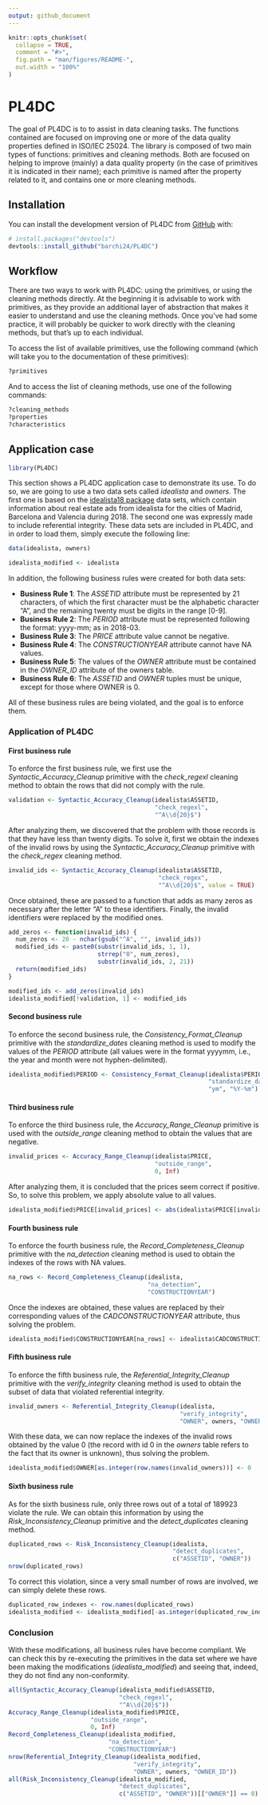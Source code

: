 ```yaml
---
output: github_document
---
```


<!-- README.md is generated from README.Rmd. Please edit that file -->

```r
knitr::opts_chunk$set(
  collapse = TRUE,
  comment = "#>",
  fig.path = "man/figures/README-",
  out.width = "100%"
)
```

# PL4DC

<!-- badges: start -->

<!-- badges: end -->

The goal of PL4DC is to to assist in data cleaning tasks. The functions contained are focused on improving one or more of the data quality properties defined in ISO/IEC 25024. The library is composed of two main types of functions: primitives and cleaning methods. Both are focused on helping to improve (mainly) a data quality property (in the case of primitives it is indicated in their name); each primitive is named after the property related to it, and contains one or more cleaning methods.

## Installation

You can install the development version of PL4DC from [GitHub](https://github.com/) with:

``` r
# install.packages("devtools")
devtools::install_github("barchi24/PL4DC")
```

## Workflow

There are two ways to work with PL4DC: using the primitives, or using the cleaning methods directly. At the beginning it is advisable to work with primitives, as they provide an additional layer of abstraction that makes it easier to understand and use the cleaning methods. Once you've had some practice, it will probably be quicker to work directly with the cleaning methods, but that's up to each individual.

To access the list of available primitives, use the following command (which will take you to the documentation of these primitives):

``` r
?primitives
```

And to access the list of cleaning methods, use one of the following commands:

``` r
?cleaning_methods
?properties
?characteristics
```

## Application case

```r
library(PL4DC)
```

This section shows a PL4DC application case to demonstrate its use. To do so, we are going to use a two data sets called *idealista* and *owners*. The first one is based on the [idealista18 package](https://github.com/paezha/idealista18 "Dataset source") data sets, which contain information about real estate ads from idealista for the cities of Madrid, Barcelona and Valencia during 2018. The second one was expressly made to include referential integrity. These data sets are included in PL4DC, and in order to load them, simply execute the following line:

```r
data(idealista, owners)
```

```r
idealista_modified <- idealista
```

In addition, the following business rules were created for both data sets:

-   **Business Rule 1**: The *ASSETID* attribute must be represented by 21 characters, of which the first character must be the alphabetic character "A", and the remaining twenty must be digits in the range [0-9].
-   **Business Rule 2**: The *PERIOD* attribute must be represented following the format: yyyy-mm; as in 2018-03.
-   **Business Rule 3**: The *PRICE* attribute value cannot be negative.
-   **Business Rule 4**: The *CONSTRUCTIONYEAR* attribute cannot have NA values.
-   **Business Rule 5**: The values of the *OWNER* attribute must be contained in the *OWNER_ID* attribute of the owners table.
-   **Business Rule 6**: The *ASSETID* and *OWNER* tuples must be unique, except for those where OWNER is 0.

All of these business rules are being violated, and the goal is to enforce them.

### Application of PL4DC

#### First business rule

To enforce the first business rule, we first use the *Syntactic_Accuracy_Cleanup* primitive with the *check_regexl* cleaning method to obtain the rows that did not comply with the rule.

```r
validation <- Syntactic_Accuracy_Cleanup(idealista$ASSETID,
                                         "check_regexl",
                                         "^A\\d{20}$")
```

After analyzing them, we discovered that the problem with those records is that they have less than twenty digits. To solve it, first we obtain the indexes of the invalid rows by using the *Syntactic_Accuracy_Cleanup* primitive with the *check_regex* cleaning method.

```r
invalid_ids <- Syntactic_Accuracy_Cleanup(idealista$ASSETID,
                                          "check_regex",
                                          "^A\\d{20}$", value = TRUE)
```

Once obtained, these are passed to a function that adds as many zeros as necessary after the letter "A" to these identifiers. Finally, the invalid identifiers were replaced by the modified ones.

```r
add_zeros <- function(invalid_ids) {
  num_zeros <- 20 - nchar(gsub("^A", "", invalid_ids))
  modified_ids <- paste0(substr(invalid_ids, 1, 1),
                         strrep("0", num_zeros),
                         substr(invalid_ids, 2, 21))
  return(modified_ids)
}
```

```r
modified_ids <- add_zeros(invalid_ids)
idealista_modified[!validation, 1] <- modified_ids
```

#### Second business rule

To enforce the second business rule, the *Consistency_Format_Cleanup* primitive with the *standardize_dates* cleaning method is used to modify the values of the *PERIOD* attribute (all values were in the format yyyymm, i.e., the year and month were not hyphen-delimited).

```r
idealista_modified$PERIOD <- Consistency_Format_Cleanup(idealista$PERIOD,
                                                        "standardize_dates",
                                                        "ym", "%Y-%m")
```

#### Third business rule

To enforce the third business rule, the *Accuracy_Range_Cleanup* primitive is used with the *outside_range* cleaning method to obtain the values that are negative.

```r
invalid_prices <- Accuracy_Range_Cleanup(idealista$PRICE,
                                         "outside_range",
                                         0, Inf)
```

After analyzing them, it is concluded that the prices seem correct if positive. So, to solve this problem, we apply absolute value to all values.

```r
idealista_modified$PRICE[invalid_prices] <- abs(idealista$PRICE[invalid_prices])
```

#### Fourth business rule

To enforce the fourth business rule, the *Record_Completeness_Cleanup* primitive with the *na_detection* cleaning method is used to obtain the indexes of the rows with NA values.

```r
na_rows <- Record_Completeness_Cleanup(idealista,
                                       "na_detection",
                                       "CONSTRUCTIONYEAR")
```

Once the indexes are obtained, these values are replaced by their corresponding values of the *CADCONSTRUCTIONYEAR* attribute, thus solving the problem.

```r
idealista_modified$CONSTRUCTIONYEAR[na_rows] <- idealista$CADCONSTRUCTIONYEAR[na_rows]
```

#### Fifth business rule

To enforce the fifth business rule, the *Referential_Integrity_Cleanup* primitive with the *verify_integrity* cleaning method is used to obtain the subset of data that violated referential integrity.

```r
invalid_owners <- Referential_Integrity_Cleanup(idealista,
                                                "verify_integrity",
                                                "OWNER", owners, "OWNER_ID")
```

With these data, we can now replace the indexes of the invalid rows obtained by the value 0 (the record with id 0 in the *owners* table refers to the fact that its owner is unknown), thus solving the problem.

```r
idealista_modified$OWNER[as.integer(row.names(invalid_owners))] <- 0
```

#### Sixth business rule

As for the sixth business rule, only three rows out of a total of 189923 violate the rule. We can obtain this information by using the *Risk_Inconsistency_Cleanup* primitive and the *detect_duplicates* cleaning method.

```r
duplicated_rows <- Risk_Inconsistency_Cleanup(idealista,
                                              "detect_duplicates",
                                              c("ASSETID", "OWNER"))
nrow(duplicated_rows)
```

To correct this violation, since a very small number of rows are involved, we can simply delete these rows.

```r
duplicated_row_indexes <- row.names(duplicated_rows)
idealista_modified <- idealista_modified[-as.integer(duplicated_row_indexes), ]
```

### Conclusion

With these modifications, all business rules have become compliant. We can check this by re-executing the primitives in the data set where we have been making the modifications (*idealista_modified*) and seeing that, indeed, they do not find any non-conformity.

```r
all(Syntactic_Accuracy_Cleanup(idealista_modified$ASSETID,
                               "check_regexl",
                               "^A\\d{20}$"))
Accuracy_Range_Cleanup(idealista_modified$PRICE,
                       "outside_range",
                       0, Inf)
Record_Completeness_Cleanup(idealista_modified,
                            "na_detection",
                            "CONSTRUCTIONYEAR")
nrow(Referential_Integrity_Cleanup(idealista_modified,
                                   "verify_integrity",
                                   "OWNER", owners, "OWNER_ID"))
all(Risk_Inconsistency_Cleanup(idealista_modified,
                               "detect_duplicates",
                               c("ASSETID", "OWNER"))[["OWNER"]] == 0)
```
